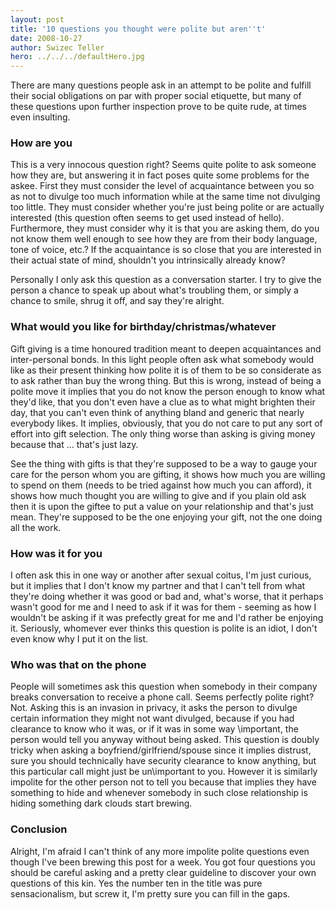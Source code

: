 ```yaml
---
layout: post
title: '10 questions you thought were polite but aren''t'
date: 2008-10-27
author: Swizec Teller
hero: ../../../defaultHero.jpg
---
```

There are many questions people ask in an attempt to be polite and fulfill their social obligations on par with proper social etiquette, but many of these questions upon further inspection prove to be quite rude, at times even insulting.

### How are you

This is a very innocous question right? Seems quite polite to ask someone how they are, but answering it in fact poses quite some problems for the askee. First they must consider the level of acquaintance between you so as not to divulge too much information while at the same time not divulging too little. They must consider whether you're just being polite or are actually interested (this question often seems to get used instead of hello). Furthermore, they must consider why it is that you are asking them, do you not know them well enough to see how they are from their body language, tone of voice, etc.? If the acquaintance is so close that you are interested in their actual state of mind, shouldn't you intrinsically already know?

Personally I only ask this question as a conversation starter. I try to give the person a chance to speak up about what's troubling them, or simply a chance to smile, shrug it off, and say they're alright.

### What would you like for birthday/christmas/whatever

Gift giving is a time honoured tradition meant to deepen acquaintances and inter-personal bonds. In this light people often ask what somebody would like as their present thinking how polite it is of them to be so considerate as to ask rather than buy the wrong thing. But this is wrong, instead of being a polite move it implies that you do not know the person enough to know what they'd like, that you don't even have a clue as to what might brighten their day, that you can't even think of anything bland and generic that nearly everybody likes. It implies, obviously, that you do not care to put any sort of effort into gift selection. The only thing worse than asking is giving money because that ... that's just lazy.

See the thing with gifts is that they're supposed to be a way to gauge your care for the person whom you are gifting, it shows how much you are willing to spend on them (needs to be tried against how much you can afford), it shows how much thought you are willing to give and if you plain old ask then it is upon the giftee to put a value on your relationship and that's just mean. They're supposed to be the one enjoying your gift, not the one doing all the work.

### How was it for you

I often ask this in one way or another after sexual coitus, I'm just curious, but it implies that I don't know my partner and that I can't tell from what they're doing whether it was good or bad and, what's worse, that it perhaps wasn't good for me and I need to ask if it was for them - seeming as how I wouldn't be asking if it was prefectly great for me and I'd rather be enjoying it. Seriously, whomever ever thinks this question is polite is an idiot, I don't even know why I put it on the list.

### Who was that on the phone

People will sometimes ask this question when somebody in their company breaks conversation to receive a phone call. Seems perfectly polite right? Not. Asking this is an invasion in privacy, it asks the person to divulge certain information they might not want divulged, because if you had clearance to know who it was, or if it was in some way \\important, the person would tell you anyway without being asked. This question is doubly tricky when asking a boyfriend/girlfriend/spouse since it implies distrust, sure you should technically have security clearance to know anything, but this particular call might just be un\\important to you. However it is similarly impolite for the other person not to tell you because that implies they have something to hide and whenever somebody in such close relationship is hiding something dark clouds start brewing.

### Conclusion  


Alright, I'm afraid I can't think of any more impolite polite questions even though I've been brewing this post for a week. You got four questions you should be careful asking and a pretty clear guideline to discover your own questions of this kin. Yes the number ten in the title was pure sensacionalism, but screw it, I'm pretty sure you can fill in the gaps.